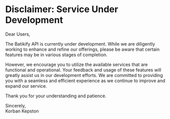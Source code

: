 # Disclaimer: Service Under Development

Dear Users,

The Batikify API is currently under development. While we are diligently working to enhance and refine our offerings, please be aware that certain features may be in various stages of completion.

However, we encourage you to utilize the available services that are functional and operational. Your feedback and usage of these features will greatly assist us in our development efforts. We are committed to providing you with a seamless and efficient experience as we continue to improve and expand our service.

Thank you for your understanding and patience.

Sincerely, <br />
Korban Kepston
